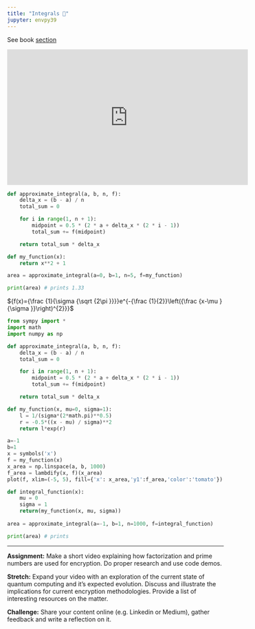 ```yaml
---
title: "Integrals 🤔"
jupyter: envpy39
---
```


See book [section](https://learning.oreilly.com/library/view/essential-math-for/9781098102920/ch01.html#idm45252818933376){target="_blank"}

<iframe width="560" height="315" src="https://www.youtube.com/embed/-QHff5pRdM8" title="YouTube video player" frameborder="0" allow="accelerometer; autoplay; clipboard-write; encrypted-media; gyroscope; picture-in-picture; web-share" allowfullscreen>

</iframe>

```python
def approximate_integral(a, b, n, f):
    delta_x = (b - a) / n
    total_sum = 0

    for i in range(1, n + 1):
        midpoint = 0.5 * (2 * a + delta_x * (2 * i - 1))
        total_sum += f(midpoint)

    return total_sum * delta_x

def my_function(x):
    return x**2 + 1

area = approximate_integral(a=0, b=1, n=5, f=my_function)

print(area) # prints 1.33
```

${f(x)={\frac {1}{\sigma {\sqrt {2\pi }}}}e^{-{\frac {1}{2}}\left({\frac {x-\mu }{\sigma }}\right)^{2}}}$

```python
from sympy import *
import math
import numpy as np

def approximate_integral(a, b, n, f):
    delta_x = (b - a) / n
    total_sum = 0

    for i in range(1, n + 1):
        midpoint = 0.5 * (2 * a + delta_x * (2 * i - 1))
        total_sum += f(midpoint)

    return total_sum * delta_x

def my_function(x, mu=0, sigma=1):
    l = 1/(sigma*(2*math.pi)**0.5)
    r = -0.5*((x - mu) / sigma)**2
    return l*exp(r)

a=-1
b=1
x = symbols('x')
f = my_function(x)
x_area = np.linspace(a, b, 1000)
f_area = lambdify(x, f)(x_area)
plot(f, xlim=(-5, 5), fill={'x': x_area,'y1':f_area,'color':'tomato'})
```

```python
def integral_function(x):
    mu = 0
    sigma = 1
    return(my_function(x, mu, sigma))
  
area = approximate_integral(a=-1, b=1, n=1000, f=integral_function)

print(area) # prints 
```

------------------------------------------------------------------------

**Assignment:** Make a short video explaining how factorization and prime numbers are used for encryption. Do proper research and use code demos.

**Stretch:** Expand your video with an exploration of the current state of quantum computing and it's expected evolution. Discuss and illustrate the implications for current encryption methodologies. Provide a list of interesting resources on the matter.

**Challenge:** Share your content online (e.g. Linkedin or Medium), gather feedback and write a reflection on it.

